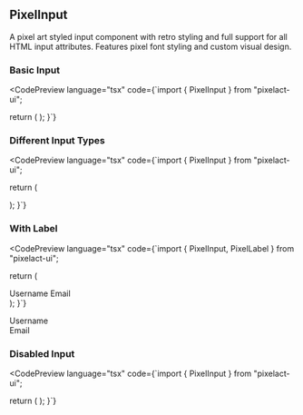 
## PixelInput

A pixel art styled input component with retro styling and full support for all HTML input attributes. Features pixel font styling and custom visual design.

### Basic Input

<CodePreview 
  language="tsx"
  code={`import { PixelInput } from "pixelact-ui";

  return (
    <PixelInput 
      placeholder="Enter your text..."
      type="text"
    />
  );
}`}
>
  <PixelInput className="w-full md:w-auto" placeholder="Enter your text..."  />
</CodePreview>

### Different Input Types

<CodePreview 
  language="tsx"
  code={`import { PixelInput } from "pixelact-ui";

  return (
    <div>
      <PixelInput type="text" placeholder="Text input" />
      <PixelInput type="password" placeholder="Password input" />
    </div>
  );
}`}
>
  <div style={{ display: "flex", flexDirection: "column", gap: "8px" }}>
    <PixelInput className="w-full md:w-auto" type="text" placeholder="Text input" />
    <PixelInput className="w-full md:w-auto" type="password" placeholder="Password input" />
  </div>
</CodePreview>

### With Label
<CodePreview 
  language="tsx"
  code={`import { PixelInput, PixelLabel } from "pixelact-ui";

  return (
    <div>
      <PixelLabel htmlFor="username">Username</PixelLabel>
      <PixelInput 
        id="username"
        type="text"
        placeholder="Enter your username"
        required
      />
      <PixelLabel htmlFor="email">Email</PixelLabel>
      <PixelInput 
        id="email"
        type="email"
        placeholder="Enter your email"
        required
      />
    </div>
  );
}`}
>
  <div className="flex flex-col gap-2">
    <div>
    <PixelLabel htmlFor="username">Username</PixelLabel>
    <PixelInput 
      className="w-full md:w-auto"
      id="username"
      type="text"
      placeholder="Enter your username"
      required
    />
    </div>
    <div>
    <PixelLabel htmlFor="email">Email</PixelLabel>
    <PixelInput 
      className="w-full md:w-auto"
      id="email"
      type="email"
      placeholder="Enter your email"
      required
    />
    </div>
  </div>
</CodePreview>

### Disabled Input

<CodePreview 
  language="tsx"
  code={`import { PixelInput } from "pixelact-ui";

  return (
    <PixelInput 
      disabled
      placeholder="Disabled input"
    />
  );
}`}
>
  <PixelInput className="w-full md:w-auto" disabled placeholder="Disabled input" />
</CodePreview>

